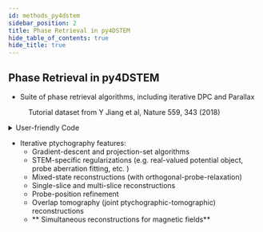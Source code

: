 ```yaml
---
id: methods_py4dstem
sidebar_position: 2
title: Phase Retrieval in py4DSTEM
hide_table_of_contents: true
hide_title: true
---
```




## Phase Retrieval in py4DSTEM

- Suite of phase retrieval algorithms, including iterative DPC and Parallax

<Figure>
<Py4DSTEMImage width="80%" height="auto"/>
<figcaption> Tutorial dataset from Y Jiang et al, Nature 559, 343 (2018) </figcaption>
</Figure>

<details>
  <summary> User-friendly Code </summary>

```python  
  ptycho = SingleslicePtychographicReconstruction(
      datacube=dataset,
      energy = 80e3,
      semiangle_cutoff = 21.4,
  ).preprocess(
      force_com_rotation = rotation_degrees, # dpc or parallax estimate
      fit_function = "plane", # de-scan correction
  ).reconstruct(
      max_iter = 8,
      step_size = 0.5,
      gaussian_filter_sigma = 0.3, # A
  ).visualize(
  )
```

Check out our tutorial notebooks [here](https://github.com/py4dstem/py4DSTEM_tutorials/tree/main/notebooks)!  
See also talk by Dr. Stephanie Ribet tomorrow (Wed July 26 @ 11:00am, Room 200B in symposium A04.06)

</details>

- Iterative ptychography features:
  - Gradient-descent and projection-set algorithms
  - STEM-specific regularizations (e.g. real-valued potential object, probe aberration fitting, etc. )
  - Mixed-state reconstructions (with orthogonal-probe-relaxation)
  - Single-slice and multi-slice reconstructions
  - Probe-position refinement
  - Overlap tomography (joint ptychographic-tomographic) reconstructions
  - ** Simultaneous reconstructions for magnetic fields**

